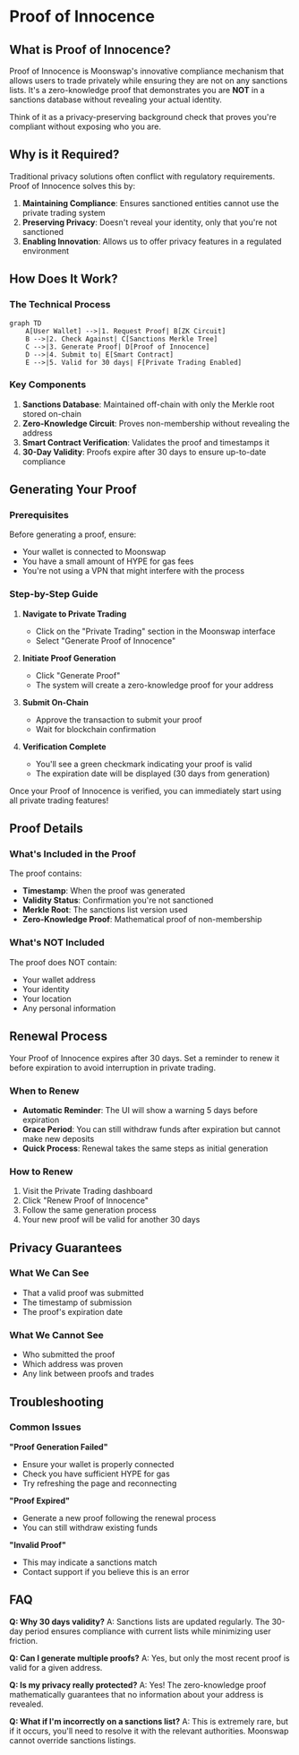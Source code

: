 # Proof of Innocence

## What is Proof of Innocence?

Proof of Innocence is Moonswap's innovative compliance mechanism that allows users to trade privately while ensuring they are not on any sanctions lists. It's a zero-knowledge proof that demonstrates you are **NOT** in a sanctions database without revealing your actual identity.


<Callout type="info">
  Think of it as a privacy-preserving background check that proves you're compliant without exposing who you are.
</Callout>

## Why is it Required?

Traditional privacy solutions often conflict with regulatory requirements. Proof of Innocence solves this by:

1. **Maintaining Compliance**: Ensures sanctioned entities cannot use the private trading system
2. **Preserving Privacy**: Doesn't reveal your identity, only that you're not sanctioned
3. **Enabling Innovation**: Allows us to offer privacy features in a regulated environment

## How Does It Work?

### The Technical Process

```mermaid
graph TD
    A[User Wallet] -->|1. Request Proof| B[ZK Circuit]
    B -->|2. Check Against| C[Sanctions Merkle Tree]
    C -->|3. Generate Proof| D[Proof of Innocence]
    D -->|4. Submit to| E[Smart Contract]
    E -->|5. Valid for 30 days| F[Private Trading Enabled]
```

### Key Components

1. **Sanctions Database**: Maintained off-chain with only the Merkle root stored on-chain
2. **Zero-Knowledge Circuit**: Proves non-membership without revealing the address
3. **Smart Contract Verification**: Validates the proof and timestamps it
4. **30-Day Validity**: Proofs expire after 30 days to ensure up-to-date compliance

## Generating Your Proof

### Prerequisites

Before generating a proof, ensure:
- Your wallet is connected to Moonswap
- You have a small amount of HYPE for gas fees
- You're not using a VPN that might interfere with the process

### Step-by-Step Guide

1. **Navigate to Private Trading**
   - Click on the "Private Trading" section in the Moonswap interface
   - Select "Generate Proof of Innocence"

2. **Initiate Proof Generation**
   - Click "Generate Proof"
   - The system will create a zero-knowledge proof for your address

3. **Submit On-Chain**
   - Approve the transaction to submit your proof
   - Wait for blockchain confirmation

4. **Verification Complete**
   - You'll see a green checkmark indicating your proof is valid
   - The expiration date will be displayed (30 days from generation)

<Callout type="success">
  Once your Proof of Innocence is verified, you can immediately start using all private trading features!
</Callout>

## Proof Details

### What's Included in the Proof

The proof contains:
- **Timestamp**: When the proof was generated
- **Validity Status**: Confirmation you're not sanctioned
- **Merkle Root**: The sanctions list version used
- **Zero-Knowledge Proof**: Mathematical proof of non-membership

### What's NOT Included

The proof does NOT contain:
- Your wallet address
- Your identity
- Your location
- Any personal information

## Renewal Process

<Callout type="warning">
  Your Proof of Innocence expires after 30 days. Set a reminder to renew it before expiration to avoid interruption in private trading.
</Callout>

### When to Renew

- **Automatic Reminder**: The UI will show a warning 5 days before expiration
- **Grace Period**: You can still withdraw funds after expiration but cannot make new deposits
- **Quick Process**: Renewal takes the same steps as initial generation

### How to Renew

1. Visit the Private Trading dashboard
2. Click "Renew Proof of Innocence"
3. Follow the same generation process
4. Your new proof will be valid for another 30 days

## Privacy Guarantees

### What We Can See
- That a valid proof was submitted
- The timestamp of submission
- The proof's expiration date

### What We Cannot See
- Who submitted the proof
- Which address was proven
- Any link between proofs and trades

## Troubleshooting

### Common Issues

**"Proof Generation Failed"**
- Ensure your wallet is properly connected
- Check you have sufficient HYPE for gas
- Try refreshing the page and reconnecting

**"Proof Expired"**
- Generate a new proof following the renewal process
- You can still withdraw existing funds

**"Invalid Proof"**
- This may indicate a sanctions match
- Contact support if you believe this is an error

## FAQ

**Q: Why 30 days validity?**
A: Sanctions lists are updated regularly. The 30-day period ensures compliance with current lists while minimizing user friction.

**Q: Can I generate multiple proofs?**
A: Yes, but only the most recent proof is valid for a given address.

**Q: Is my privacy really protected?**
A: Yes! The zero-knowledge proof mathematically guarantees that no information about your address is revealed.

**Q: What if I'm incorrectly on a sanctions list?**
A: This is extremely rare, but if it occurs, you'll need to resolve it with the relevant authorities. Moonswap cannot override sanctions listings.